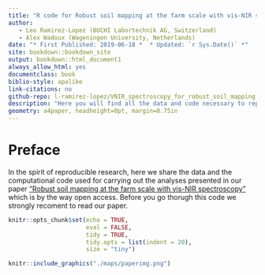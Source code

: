 ```yaml
---
title: "R code for Robust soil mapping at the farm scale with vis-NIR spectroscopy (Ramirez-Lopez _et al._, 2019)"
author: 
   - Leo Ramirez-Lopez (BUCHI Labortechnik AG, Switzerland)
   - Alex Wadoux (Wageningen University, Netherlands)
date: "* First Published: 2019-06-18 *  * Updated: `r Sys.Date()` *"
site: bookdown::bookdown_site
output: bookdown::html_document1
always_allow_html: yes
documentclass: book
biblio-style: apalike
link-citations: no
github-repo: l-ramirez-lopez/VNIR_spectroscopy_for_robust_soil_mapping
description: "Here you will find all the data and code necessary to reproduce the methods we used in our paper 'Robust soil mapping at the farm scale with vis-NIR spectroscopy'"
geometry: a4paper, headheight=0pt, margin=0.75in
---
```




# Preface {-}

In the spirit of reproducible research, here we share the data and the computational code
used for carrying out the analyses presented in our paper ["Robust soil mapping at the farm scale with vis-NIR spectroscopy"](https://onlinelibrary.wiley.com/doi/10.1111/ejss.12752) which is by the way open access. Before you go thorugh this code we strongly recoment to read our paper.

```r
knitr::opts_chunk$set(echo = TRUE, 
                      eval = FALSE, 
                      tidy = TRUE, 
                      tidy.opts = list(indent = 20), 
                      size = "tiny")
```

```r
knitr::include_graphics("./maps/paperimg.png")
```
